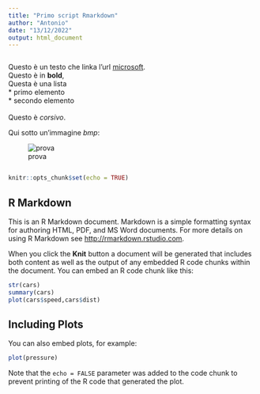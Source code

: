 ```yaml
---
title: "Primo script Rmarkdown"
author: "Antonio"
date: "13/12/2022"
output: html_document
---
```


```r

```

Questo è un testo che linka l'url [microsoft](https://www.microsft.com).<br>
Questo è in **bold**,<br>
Questa è una lista<br>
* primo elemento<br>
* secondo elemento<br>
<br>
Questo è *corsivo*.<br> 

Qui sotto un'immagine *bmp*:

![prova](prova.bmp)


```r

```


```r
knitr::opts_chunk$set(echo = TRUE)
```

## R Markdown

This is an R Markdown document. Markdown is a simple formatting syntax for authoring HTML, PDF, and MS Word documents. For more details on using R Markdown see <http://rmarkdown.rstudio.com>.

When you click the **Knit** button a document will be generated that includes both content as well as the output of any embedded R code chunks within the document. You can embed an R code chunk like this:

```r
str(cars)
summary(cars)
plot(cars$speed,cars$dist)
```

## Including Plots

You can also embed plots, for example:

```r
plot(pressure)
```

Note that the `echo = FALSE` parameter was added to the code chunk to prevent printing of the R code that generated the plot.
